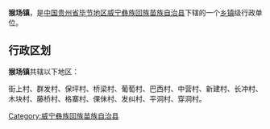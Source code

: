 {{中国乡级行政区
| 行政区全称 = 猴场镇
| 景观照片文件名 =
| 景观照片描述 =
| 汉语拼音 =
| 通用拼音 =
| 注音符號 =
| 其它标音类型1 =
| 其它标音1 =
| 其它标音类型2 =
| 其它标音2 =
| 其它语言类型1 =
| 其它语言地名1 =
| 其它语言类型2 =
| 其它语言地名2 =
| 上级行政区 = [[贵州省|贵州省]][[毕节地区|毕节地区]][[威宁彝族回族苗族自治县|威宁彝族回族苗族自治县]]
| 行政区类别 = [[乡镇|乡镇]]
| 行政区划代码 =
| 地理坐标 =
| 总面积 =
| 户籍人口 =
| 户籍人口年份 =
| 常住人口 =
| 常住人口年份 =
| 人口密度 =
| 行政区划 =
| 官方网站 =
| 政府驻地 =
| 邮政编码 =
| 毗邻行政区 =
| 位置图文件名 =
| 位置图描述 =
}}
'''猴场镇'''，是[[中华人民共和国|中国]][[贵州省|贵州省]][[毕节地区|毕节地区]][[威宁彝族回族苗族自治县|威宁彝族回族苗族自治县]]下辖的一个[[乡镇|乡镇]]级行政单位。

== 行政区划 ==
'''猴场镇'''共辖以下地区：

街上村、群发村、保坪村、桥梁村、葡萄村、巴西村、中营村、新建村、长冲村、木块村、藤桥村、格寨村、倮佅村、发纠村、平洞村、穿洞村。

{{贵州小作品}}
{{威宁彝族回族苗族自治县行政区划}}

[[Category:威宁彝族回族苗族自治县|Category:威宁彝族回族苗族自治县]]